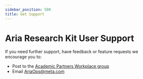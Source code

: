 ```yaml
---
sidebar_position: 500
title: Get Support
---
```

# Aria Research Kit User Support

If you need further support, have feedback or feature requests we encourage you to:
* Post to the [Academic Partners Workplace group](/ARK/workplacegroup.mdx)
* Email [AriaOps@meta.com](mailto:AriaOps@meta.com)
